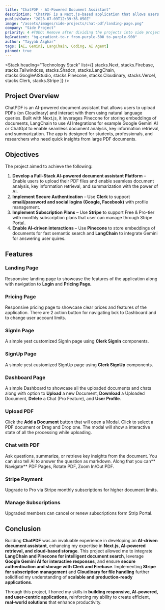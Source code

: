 ```yaml
---
title: "ChatPDF - AI-Powered Document Assistant"
description: "ChatPDF is a Next.js-based application that allows users to upload PDF documents and interact with them through AI-powered chat. The system processes PDFs using LangChain, Pinecone, and Google Gemini AI, enabling users to ask questions, retrieve key information, and summarize content seamlessly."
publishDate: "2023-07-09T12:39:36.050Z"
image: "/assets/images/side-projects/chat-pdf/landing-page.png"
company: "Side Project"
priority: 4 #TODO: Remove after dividing the projects into side projects.
bgGradient: "bg-gradient-to-r from-purple-500 to-purple-900"
author: "Tayyab Asghar"
tags: [AI, Gemini, LangChain, Coding, AI Agent]
pinned: true
---
```



<LiveButtons primary="https://chatpdf-two-phi.vercel.app" secondary="https://github.com/TayyabAsghar/ChatPDF" />

<LightBoxImage
  noBorder
  className="top-[27px]"
  alt="ChatPDF"
  gradient="bg-gradient-to-r from-purple-500 to-purple-900"
  src="/assets/images/side-projects/chat-pdf/landing-page.png"
/>

<Stack
  heading="Technology Stack"
  list={[
    stacks.Next,
    stacks.Firebase,
    stacks.Tailwindcss,
    stacks.Shadcn,
    stacks.LangChain,
    stacks.GoogleAIStudio,
    stacks.Pinecone,
    stacks.Cloudinary,
    stacks.Vercel,
    stacks.Clerk,
    stacks.Stripe
  ]}
/>

## Project Overview 

ChatPDF is an AI-powered document assistant that allows users to upload PDFs (on Cloudinary) and interact with them using natural language 
queries. Built with Next.js, it leverages Pinecone for storing embeddings of documents, LangChain to use AI Integrations for example Google 
Gemini AI or ChatGpt to enable seamless document analysis, key information retrieval, and summarization. The app is designed for students, 
professionals, and researchers who need quick insights from large PDF documents.

## Objectives

The project aimed to achieve the following:

1. **Develop a Full-Stack AI-powered document assistant Platform** – Enable users to upload their PDF files and enable seamless document analysis,
 key information retrieval, and summarization with the power of AI.
2. **Implement Secure Authentication** – Use **Clerk** to support **email/password and social logins (Google, Facebook)** with 
profile management.
3. **Implement Subscription Plans** – Use **Stripe** to support Free & Pro-tier with monthly subscription plans that user can manage through Stripe
Portal.
4. **Enable AI-driven interactions** – Use **Pinecone** to store embeddings of documents for fast semantic search and **LangChain** to 
integrate Gemini for answering user quires.

## Features

### **Landing Page**

Responsive landing page to showcase the features of the application along with navigation to **Login** and **Pricing Page**.

<LightBoxImage
  noBorder
  alt="Landing Page"
  className="top-[27px]"
  gradient="bg-gradient-to-r from-purple-500 to-purple-900"
  src="/assets/images/side-projects/chat-pdf/landing-page.png"
/>

### **Pricing Page**

Responsive pricing page to showcase clear prices and features of the application. There are 2 action button for navigating bck to Dashboard and 
to change user account limits.

<LightBoxImage
  noBorder
  alt="Pricing Page"
  className="top-[50px]"
  gradient="bg-gradient-to-r from-purple-500 to-purple-900"
  src="/assets/images/side-projects/chat-pdf/pricing-page.png"
/>

### **SignIn Page**

A simple yest customized SignIn page using **Clerk SignIn** components. 

<LightBoxImage
  noBorder
  alt="SignIn Page"
  className="top-5"
  gradient="bg-gradient-to-r from-purple-500 to-purple-900"
  src="/assets/images/side-projects/chat-pdf/signin-page.png"
/>

### **SignUp Page**

A simple yest customized SignUp page using **Clerk SignUp** components.

<LightBoxImage
  noBorder
  alt="SignUp Page"
  gradient="bg-gradient-to-r from-purple-500 to-purple-900"
  src="/assets/images/side-projects/chat-pdf/signup-page.png"
/>

### **Dashboard Page**

A simple Dashboard to showcase all the uploaded documents and chats along with option to **Upload** a new Document, **Download** a Uploaded 
Document, **Delete** a Chat (Pro Feature), and **User Profile**.

<LightBoxImage
  noBorder
  alt="Dashboard Page"
  className="top-[23px]"
  gradient="bg-gradient-to-r from-purple-500 to-purple-900"
  src="/assets/images/side-projects/chat-pdf/dashboard.png"
/>

### **Upload PDF**

Click the **Add a Document** button that will open a Modal. Click to select a PDF document or Drag and Drop one. The modal will show a interactive 
state of all the processing while uploading.

<LightBoxImage
  noBorder
  alt="Upload PDF"
  className="top-[22px]"
  gradient="bg-gradient-to-r from-purple-500 to-purple-900"
  src="/assets/images/side-projects/chat-pdf/upload-document.png"
/>

### **Chat with PDF**

Ask questions, summarize, or retrieve key insights from the document. You can also tell AI to answer the question as markdown. Along that you 
can** Navigate** PDF Pages, Rotate PDF, Zoom In/Out PDF.

<LightBoxImage
  noBorder
  alt="Chat Page"
  className="top-[26px]"
  gradient="bg-gradient-to-r from-purple-500 to-purple-900"
  src="/assets/images/side-projects/chat-pdf/chat-page.png"
/>

### **Stripe Payment**

Upgrade to Pro via Stripe monthly subscriptions for higher document limits.

<LightBoxImage
  noBorder
  alt="Stripe Payment Page"
  className="top-[22px]"
  gradient="bg-gradient-to-r from-purple-500 to-purple-900"
  src="/assets/images/side-projects/chat-pdf/stripe-payment-page.png"
/>

### **Manage Subscriptions**

Upgraded members can cancel or renew subscriptions form Strip Portal.

<LightBoxImage
  noBorder
  alt="Manage Subscriptions Page"
  className="top-[40px]"
  gradient="bg-gradient-to-r from-purple-500 to-purple-900"
  src="/assets/images/side-projects/chat-pdf/stripe-portal-page.png"
/>


## Conclusion

Building **ChatPDF** was an invaluable experience in developing an **AI-driven document assistant**, enhancing my expertise in **Next.js, 
AI-powered retrieval, and cloud-based storage**. This project allowed me to integrate **LangChain and Pinecone for intelligent document search**, 
leverage **Google Gemini AI for interactive responses**, and ensure **secure authentication and storage with Clerk and Firebase**. Implementing 
**Stripe for subscription management** and **Cloudinary for file handling** further solidified my understanding of **scalable and production-ready 
applications**.

Through this project, I honed my skills in **building responsive, AI-powered, and user-centric applications**, reinforcing my ability to create 
efficient, **real-world solutions** that enhance productivity.
